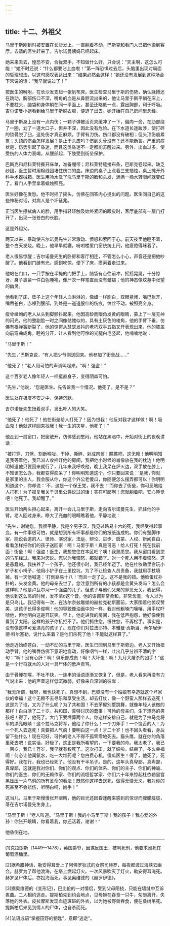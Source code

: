 ```yaml
---
---
---
```

title: 十二、外祖父
---




马里于斯刚到时被安置在长沙发上，一直躺着不动，巴斯克和看门人已把他搬到客厅。去请的医生赶来了。吉尔诺曼姨妈已经起床。

她来来去去，惶恐不安，合拢双手，不知做什么好，只会说：“天主啊，这怎么可能！”她不时还说：“什么都要沾上血啦！”第一阵恐惧过去后，头脑里出现对局面的哲理想法，以这句感叹表达出来：“结果必然会这样！”她还没有发展到这种场合下常说的话：“我早就说过了！”

按医生的吩咐，在长沙发支起一张帆布床。医生检查马里于斯的伤势，确认脉搏还在跳动，胸部伤口不深，嘴角的血是从鼻腔流出来的，他让马里于斯平躺在床上，不要枕头，脑袋和身体躺在同一平面上，甚至还略低一点，露出胸部，利于呼吸。吉尔诺曼小姐看到给马里于斯脱衣服，便退了出去。她开始在自己房间里念经。

马里于斯身上没有一点内伤；一颗子弹被活页夹缓冲了一下，偏向一旁，在肋部绕了一圈，划了一道大口子，但并不深，因此没有危险。在下水道长途跋涉，使打碎的锁骨脱了臼，这处伤才真正麻烦。手臂有刀伤。伤口都没有破相；但头顶伤痕累累；头顶的伤会怎样发展？是止于头皮吗？伤到头骨没有？还不能断言。严重的症状是，伤势引起了昏迷，而且这类昏迷不一定都能苏醒过来。另外，出血过多，使受伤的人体力衰竭。从腰部起，下肢受到街垒保护。

巴斯克和尼科莱特撕开床单，准备绷带；尼科莱特缝接布条，巴斯克卷起来。缺乏纱团，医生暂时用棉线团堵住伤口的血。床边的桌子上点着三支蜡烛，桌上摊开外科手术器械箱。医生用冷水洗了洗马里于斯的脸和头发，满满一桶水转眼间就变红了。看门人手里拿着蜡烛照亮。

医生好像在发愁。他不时摇了摇头，仿佛在回答内心提出的问题。医生同自己的这些神秘对话，对病人是个坏征兆。

正当医生擦拭病人的脸，用手指轻轻触及始终紧闭的眼皮时，客厅底部有一扇门打开了，出现一张苍白的长脸。

这是外祖父。

两天以来，暴动使吉尔诺曼先生非常激动、愤怒和萦回于心。前天夜里他睡不着，整个白天发烧。晚上，他早早就寝，吩咐楼里门窗统统上闩，他疲倦得眯着了。

老人很易惊醒；吉尔诺曼先生的卧房和客厅相连，不管怎么小心，声音还是把他吵醒了。他看到门缝有光，感到吃惊，便下了床，摸索着走过来。

他站在门口，一只手按在半掩的门把手上，脑袋有点往前冲，摇摇晃晃，十分惊讶，身子裹紧一件白色睡袍，像尸衣一样笔直而没有皱褶；他的神态像坟墓中张望的幽灵。

他看到了床，垫子上这个年轻人血淋淋的，像蜡一样刷白，双眼紧闭，嘴巴张开，嘴唇苍白，赤裸到腰部，到处是一道道殷红的伤痕，纹丝不动，被照亮全身。

瘦骨嶙峋的老人从头到脚颤抖起来。他因高龄而眼角发黄的眼睛，蒙上了一层无神的闪光，他的整副脸一时之间像骷髅似的，具有土灰色的棱角，他的手臂下垂，仿佛有根弹簧断裂了，他的惊愕从瑟瑟发抖的老朽双手五指叉开表现出来，他的膝盖向前弯曲成角，睡袍分开，让人看到他可怜的光腿白毛竖起，他喃喃地说：

“马里于斯！”

“先生，”巴斯克说，“有人把少爷刚送回来。他参加了街垒战……”

“他死了！”老人用可怕的声调叫起来。“啊！强盗！”

这个百岁老人像年轻人一样挺直身子，变得阴森可怕。

“先生，”他说，“您是医生。先告诉我一个情况。他死了，是不是？”

医生处在极度不安之中，保持沉默。

吉尔诺曼先生扭着双手，发出吓人的大笑。

“他死了！他死了！他在街垒给人打死了！因为恨我！他反对我才这样做！啊！吸血鬼！他就这样回来找我！我一生的灾星，他死了！”

他走到一扇窗口，把窗敞开，仿佛感到憋闷，他站在黑暗中，开始对街上的夜晚讲话：

“被打穿、刀劈、割断喉咙、干掉、撕碎、剁成肉酱！瞧瞧吧，这无赖！他明明知道我等着他，我已派人收拾好他的房间，我把他小时候的肖像放在我的枕边！他明明知道他只要回来就行了，几年来我呼唤他，晚上我呆在炉火边，双手放在膝上，不知该怎么办，我都变得痴呆了！你明明知道这个，你只要回来说：‘是我，’你就是家里的主人，我会服从你，你这个外公老傻瓜，你随便怎么摆弄都可以！你明明知道这个，你却说：‘不，这是一个保王党，我不去！’而你去了街垒，你可恶地给人打死！为了报复我关于贝里公爵说过的话！实在可鄙啊！您就躺着吧，安心睡觉吧！他死了。我却醒了。”

医生开始两头担心起来，离开一会儿马里于斯，走向吉尔诺曼先生，抓住他的手臂。老人回过身来，睁大了充血的眼睛瞧着他，平静地说：

“先生，谢谢您。我很平静，我是个男子汉，我见过路易十六的死，我经受得起事变。有一件事很可怕，就是想到所有坏事都是你们的报纸造成的。你们有蹩脚作家、能说会道的人、律师、演说家、法庭、辩论、进步、启蒙、人权、新闻自由，看看怎样把你们的孩子送回家！啊！马里于斯！真是可恶！给人打死！死在我前面！街垒！啊！强盗！医生，我想您住在本区吧？噢！我熟悉您。我从窗口看到您的马车经过。我来对您说。您以为我恼怒，那就错了。对一个死人用不着恼怒。这是愚蠢的。我扶养了一个孩子。他还很小时，我已经年迈了。他在杜依勒里宫玩小铲子和小椅子，他用小铲子在土里挖坑，为了不让检查人员责备，我就用手杖填掉。有一天他喊道：‘打倒路易十八！’而且一走了之。这不是我的错。他脸蛋红扑扑的，头发金黄。他的母亲去世了。您注意到所有的小孩都是金黄头发吗？怎么会这样呢？他是卢瓦尔河一个强盗的儿子。但孩子与他们父亲的罪恶无关。我记得，他长到这么高的时候，发不清d这个音。他的语调非常柔和，非常含混，令人以为是只鸟儿。我记得有一次，在法尔奈兹雕塑的赫拉克勒斯面前，大家围着他惊叹赞美，这孩子长得多俊啊！他的容貌像油画中的一样。我对他粗嗓门嚷嚷，用手杖吓唬他，但他明白这是开玩笑。早上，他走进我的房间，我在低声抱怨，他好像使我看到了太阳。这样的孩子你抗拒不了。他们抓住您，缠住您，不再松手。事实是，没有像这样可爱漂亮的孩子了。现在你们对拉法耶特、本雅曼·贡斯当、蒂尔居伊·德·科尔塞勒，说什么来着？是他们杀死了他！不能就这样算了。”

他走近始终苍白、一动不动的马里于斯，医生已回到马里于斯旁边。老人又开始扭动手臂。他的嘴唇仿佛下意识地翕动，好像咽气一样，吐出几乎分辨不清的字句：“啊！没有心肝！啊！俱乐部成员！啊！大坏蛋！啊！九月大屠杀的凶手！”这是一个行将就木的人对一具尸体的低声责骂。

由于骨鲠在喉，不吐不快，一连串的话语逐渐又恢复了，但是，老人看来再没有力气说出来：他的声音这样低沉微弱，好像来自深渊的彼岸：

“我无所谓，我呀，我也快死了。真想不到，巴黎没有一个姑娘有幸造就这个坏家伙的幸福！这个无赖不去寻乐和享受生活，却去打仗，像一个野蛮人那样去送死！这是为了谁，又为了什么呢？为了共和国！不去茅屋别墅跳舞，就像年轻人该做的那样！白白活了二十岁。共和国，真够讨厌的蠢事！可怜的母亲们，生下漂亮的男孩吧！得了，他死了。大门下要埋葬两个人。你这样安排自己，就是为了拉马克将军的漂亮眼睛！这个拉马克将军，他给了你什么！一个刀斧手！一个饶舌的人！为一个死人去送死！真要把人气疯！要明白这一点！才二十岁！也不回头看看，身后留下些什么！现在可好，可怜的老人不得不孤零零地死去。猫头鹰，就在你的角落里死去吧！说实话，好极了，这正是我所希望的，一下要我的命。我太老了，我已一百岁，我已十万岁，我早就有权死了。这次打击，就了结啦。结束了，多么幸福啊！何必让他闻氨水，吃一大堆药呢？您白费心机，傻瓜医生！得了，他死了，死得好。我在行，我也已经死了。他没有干半吊子。是的，这年头真卑鄙，真卑鄙，真卑鄙，这就是我对你们、你们的观点、你们的体系、你们的主子、你们的神谕、你们的医生、你们的无赖作家、你们的流氓哲学家、你们六十年来惊起杜依勒里宫黑压压一片乌鸦的所有革命的看法！既然你这样去送死，做得无情无义，我对你的死甚至不会悲伤，听明白吗，凶手！”

这当儿，马里于斯慢慢张开眼睛，他的目光还因昏迷醒来感到的惊讶而朦朦胧胧，落在吉尔诺曼先生身上。

“马里于斯！”老人叫道。“马里于斯！我的小马里于斯！我的孩子！我心爱的外孙！你张开眼睛，你看着我，你还活着，谢谢！”

他昏倒在地。



* * *



[1]克拉朗斯（1449—1478），英国爵爷，因谋反国王，被判死刑，他要求溺死在葡萄酒桶里。

[2]据希腊神话，勒安得耳爱上了阿佛罗狄忒的女祭司赫罗，每夜都渡过海峡去幽会。赫罗为了帮他渡海，在塔上燃起灯火。一次风暴吹灭了灯火，勒安得耳淹死。赫罗见尸体后，亦投海而死。事见奥维德的《赫罗伊德》。

[3]据奥维德的《变形记》，巴比伦的一对情侣，受到父母阻挠，只能在墙缝中互诉衷曲。二人相约逃走。提斯柏先到约会地点，见母狮在吞食一只牛，匆匆离开，失落她的外衣。皮拉摩斯发现血迹斑斑的外衣，以为她被野兽吞食，便在桑树吊死。提斯柏后来见到情人的尸体，也自杀而死。

[4]法语成语“掌握田野的钥匙”，意即“逃走”。